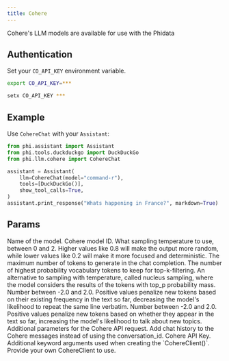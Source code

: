 ```yaml
---
title: Cohere
---
```


Cohere's LLM models are available for use with the Phidata

## Authentication

Set your `CO_API_KEY` environment variable.

<CodeGroup>

```bash Mac
export CO_API_KEY=***
```

```bash Windows
setx CO_API_KEY ***
```

</CodeGroup>

## Example

Use `CohereChat` with your `Assistant`:

<CodeGroup>

```python assistant.py
from phi.assistant import Assistant
from phi.tools.duckduckgo import DuckDuckGo
from phi.llm.cohere import CohereChat

assistant = Assistant(
    llm=CohereChat(model="command-r"),
    tools=[DuckDuckGo()],
    show_tool_calls=True,
)
assistant.print_response("Whats happening in France?", markdown=True)
```

</CodeGroup>

## Params

<ResponseField name="name" type="str" default="cohere">
  Name of the model.
</ResponseField>
<ResponseField name="model" type="str" default="command-r">
  Cohere model ID.
</ResponseField>
<ResponseField name="temperature" type="float">
  What sampling temperature to use, between 0 and 2. Higher values like 0.8 will
  make the output more random, while lower values like 0.2 will make it more
  focused and deterministic.
</ResponseField>
<ResponseField name="max_tokens" type="int">
  The maximum number of tokens to generate in the chat completion.
</ResponseField>
<ResponseField name="top_k" type="int">
  The number of highest probability vocabulary tokens to keep for
  top-k-filtering.
</ResponseField>
<ResponseField name="top_p" type="float">
  An alternative to sampling with temperature, called nucleus sampling, where
  the model considers the results of the tokens with top_p probability mass.
</ResponseField>
<ResponseField name="frequency_penalty" type="float">
  Number between -2.0 and 2.0. Positive values penalize new tokens based on
  their existing frequency in the text so far, decreasing the model's likelihood
  to repeat the same line verbatim.
</ResponseField>
<ResponseField name="presence_penalty" type="float">
  Number between -2.0 and 2.0. Positive values penalize new tokens based on
  whether they appear in the text so far, increasing the model's likelihood to
  talk about new topics.
</ResponseField>
<ResponseField name="request_params" type="Dict[str, Any]">
  Additional parameters for the Cohere API request.
</ResponseField>
<ResponseField name="add_chat_history" type="bool" default="False">
  Add chat history to the Cohere messages instead of using the conversation_id.
</ResponseField>
<ResponseField name="api_key" type="str">
  Cohere API Key.
</ResponseField>
<ResponseField name="client_params" type="Dict[str, Any]">
  Additional keyword arguments used when creating the `CohereClient()`.
</ResponseField>
<ResponseField name="cohere_client" type="CohereClient">
  Provide your own CohereClient to use.
</ResponseField>
